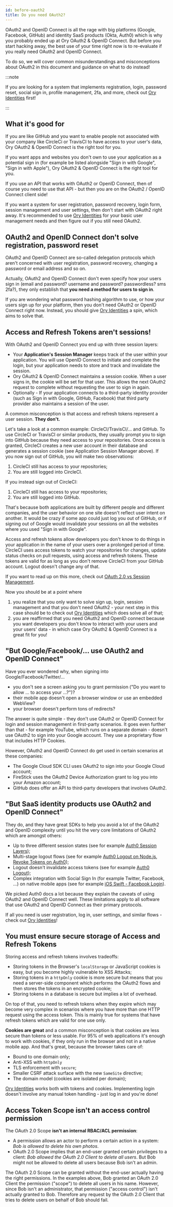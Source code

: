 ```yaml
---
id: before-oauth2
title: Do you need OAuth2?
---
```


OAuth2 and OpenID Connect is all the rage with big platforms (Google, Facebook, GitHub) and identity SaaS products (Okta, Auth0)
which is why you probably ended up at Ory OAuth2 & OpenID Connect. But before you start hacking away, the best use of your time
right now is to re-evaluate if you really need OAuth2 and OpenID Connect.

To do so, we will cover common misunderstandings and misconceptions about OAuth2 in this document and guidance on what to do
instead!

:::note

If you are looking for a system that implements registration, login, password reset, social sign in, profile management, 2fa, and
more, check out [Ory Identities](https://www.ory.sh/kratos) first!

:::

## What it's good for

If you are like GitHub and you want to enable people not associated with your company like CircleCi or TravisCI to have access to
your user's data, Ory OAuth2 & OpenID Connect is the right tool for you.

If you want apps and websites you don't own to use your application as a potential sign in (for example be listed alongside "Sign
in with Google", "Sign in with Apple"), Ory OAuth2 & OpenID Connect is the right tool for you.

If you use an API that works with OAuth2 or OpenID Connect, then of course you need to use that API - but then you are on the
OAuth2 / OpenID Connect client side!

If you want a system for user registration, password recovery, login form, session management and user settings, then don't start
with OAuth2 right away. It's recommended to use [Ory Identities](https://www.ory.sh/kratos) for your basic user management needs
and then figure out if you still need OAuth2.

## OAuth2 and OpenID Connect don't solve registration, password reset

OAuth2 and OpenID Connect are so-called delegation protocols which aren't concerned with user registration, password recovery,
changing a password or email address and so on.

Actually, OAuth2 and OpenID Connect don't even specify how your users sign in (email and password? username and password?
passwordless? sms 2fa?), they only establish that **you need a method for users to sign in**.

If you are wondering what password hashing algorithm to use, or how your users sign up for your platform, then you don't need
OAuth2 or OpenID Connect right now. Instead, you should give [Ory Identities](https://www.ory.sh/kratos/) a spin, which aims to
solve that.

## Access and Refresh Tokens aren't sessions!

With OAuth2 and OpenID Connect you end up with three session layers:

- Your **Application's Session Manager** keeps track of the user within your application. You will use OpenID Connect to initiate
  and complete the login, but your application needs to store and track and invalidate the session.
- Ory OAuth2 & OpenID Connect maintains a session cookie. When a user signs in, the cookie will be set for that user. This allows
  the next OAuth2 request to complete without requesting the user to sign in again.
- Optionally - If your application connects to a third-party identity provider (such as Sign in with Google, GitHub, Facebook)
  that third party provider also maintains a session of the user.

A common misconception is that access and refresh tokens represent a user session. **They don't.**

Let's take a look at a common example: CircleCI/TravisCI/... and GitHub. To use CircleCI or TravisCI or similar products, they
usually prompt you to sign into GitHub because they need access to your repositories. Once access is granted, CircleCI creates a
new user account in their database and generates a session cookie (see Application Session Manager above). If you now sign out of
GitHub, you will make two observations:

1. CircleCI still has access to your repositories;
2. You are still logged into CircleCI.

If you instead sign out of CircleCI:

1. CircleCI still has access to your repositories;
2. You are still logged into GitHub.

That's because both applications are built by different people and different companies, and the user behavior on one site doesn't
reflect user intent on another. It would be crazy if some app could just log you out of GitHub, or if signing out of Google would
invalidate your sessions on all the websites where you used "Sign in with Google".

Access and refresh tokens allow developers you don't know to do things in your application in the name of your users over a
prolonged period of time. CircleCI uses access tokens to watch your repositories for changes, update status checks on pull
requests, using access and refresh tokens. These tokens are valid for as long as you don't remove CircleCI from your GitHub
account. Logout doesn't change any of that.

If you want to read up on this more, check out
[OAuth 2.0 vs Session Management](https://dzone.com/articles/oauth-20-vs-session-management).

Now you should be at a point where

1. you realize that you only want to solve sign up, login, session management and that you don't need OAuth2 - your next step in
   this case should be to check out [Ory Identities](https://www.ory.sh/kratos/) which does solve all of that;
2. you are reaffirmed that you need OAuth2 and OpenID connect because you want developers you don't know to interact with your
   users and your users' data - in which case Ory OAuth2 & OpenID Connect is a great fit for you!

## "But Google/Facebook/... use OAuth2 and OpenID Connect"

Have you ever wondered why, when signing into Google/Facebook/Twitter/...

- you don't see a screen asking you to grant permission ("Do you want to allow ... to access your ...?")?
- their mobile app doesn't open a browser window or use an embedded WebView?
- your browser doesn't perform tons of redirects?

The answer is quite simple - they don't use OAuth2 or OpenID Connect for login and session management in first-party scenarios. It
goes even further than that - for example YouTube, which runs on a separate domain - doesn't use OAuth2 to sign into your Google
account. They use a proprietary flow that includes HTTP Cookies.

However, OAuth2 and OpenID Connect do get used in certain scenarios at these companies:

- The Google Cloud SDK CLI uses OAuth2 to sign into your Google Cloud account;
- FireStick uses the OAuth2 Device Authorization grant to log you into your Amazon account;
- GitHub does offer an API to third-party developers that involves OAuth2.

## "But SaaS identity products use OAuth2 and OpenID Connect"

They do, and they have great SDKs to help you avoid a lot of the OAuth2 and OpenID complexity until you hit the very core
limitations of OAuth2 which are amongst others:

- Up to three different session states (see for example
  [Auth0 Session Layers](https://auth0.com/docs/sessions/concepts/session-layers));
- Multi-stage logout flows (see for example [Auth0 Logout on Node.js](https://auth0.com/docs/quickstart/webapp/nodejs),
  [Revoke Tokens on Auth0](https://auth0.com/docs/tokens/guides/revoke-tokens));
- Logout doesn't invalidate access tokens (see for example [Auth0 Logout](https://auth0.com/docs/logout));
- Complex integration with Social Sign In (for example Twitter, Facebook, ...) on native mobile apps (see for example
  [iOS Swift - Facebook Login](https://auth0.com/docs/quickstart/native/ios-swift-facebook-login#before-you-start)).

We picked Auth0 docs a lot because they explain the caveats of using OAuth2 and OpenID Connect well. These limitations apply to
all software that use OAuth2 and OpenID Connect as their primary protocols.

If all you need is user registration, log in, user settings, and similar flows - check out
[Ory Identities](https://www.ory.sh/kratos/)!

## You must ensure secure storage of Access and Refresh Tokens

Storing access and refresh tokens involves tradeoffs:

- Storing tokens in the Browser's `localStorage` or JavaScript cookies is easy, but you become highly vulnerable to XSS Attacks;
- Storing tokens in a `httpOnly` cookie is more secure but means that you need a server-side component which performs the OAuth2
  flows and then stores the tokens in an encrypted cookie;
- Storing tokens in a database is secure but implies a lot of overhead.

On top of that, you need to refresh tokens when they expire which may become very complex in scenarios where you have more than
one HTTP request using the access token. This is mainly true for systems that have refresh tokens which are valid for one use
only.

**Cookies are great** and a common misconception is that cookies are less secure than tokens or less usable. For 95% of web
applications it's enough to work with cookies, if they only run in the browser and not in a native mobile app. And that's great,
because the browser takes care of:

- Bound to one domain only;
- Anti-XSS with `httpOnly`
- TLS enforcement with `secure`;
- Smaller CSRF attack surface with the new `SameSite` directive;
- The domain model (cookies are isolated per domain);

[Ory Identities](https://www.ory.sh/kratos/) works both with tokens and cookies. Implementing login doesn't involve any manual
token handling - just log in and you're done!

## Access Token Scope isn't an access control permission

The OAuth 2.0 Scope **isn't an internal RBAC/ACL permission**:

- A permission allows an actor to perform a certain action in a system: _Bob is allowed to delete his own photos_.
- OAuth 2.0 Scope implies that an end-user granted certain privileges to a client: _Bob allowed the OAuth 2.0 Client to delete all
  users_. But Bob might not be allowed to delete all users because Bob isn't an admin.

The OAuth 2.0 Scope can be granted without the end-user actually having the right permissions. In the examples above, Bob granted
an OAuth 2.0 Client the permission ("scope") to delete all users in his name. However, since Bob isn't an administrator, that
permission ("access control") isn't actually granted to Bob. Therefore any request by the OAuth 2.0 Client that tries to delete
users on behalf of Bob should fail.
